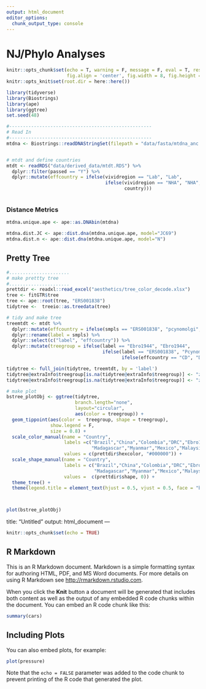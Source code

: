 ```yaml
---
output: html_document
editor_options: 
  chunk_output_type: console
---
```


# NJ/Phylo Analyses
```r
knitr::opts_chunk$set(echo = T, warning = F, message = F, eval = T, results = 'hide',
                      fig.align = 'center', fig.width = 8, fig.height = 8)
knitr::opts_knit$set(root.dir = here::here())
```


```r
library(tidyverse)
library(Biostrings)
library(ape)
library(ggtree)
set.seed(48)
```

```r
#---------------------------------------------------- 
# Read In
#---------------------------------------------------- 
mtdna <- Biostrings::readDNAStringSet(filepath = "data/fasta/mtdna_anc.fa")


# mtdt and define countries
mtdt <- readRDS("data/derived_data/mtdt.RDS") %>% 
  dplyr::filter(passed == "Y") %>%
  dplyr::mutate(effcountry = ifelse(vividregion == "Lab", "Lab",
                                    ifelse(vividregion == "NHA", "NHA",
                                           country)))



```



### Distance Metrics
```r
mtdna.unique.ape <- ape::as.DNAbin(mtdna)

mtdna.dist.JC <- ape::dist.dna(mtdna.unique.ape, model="JC69")
mtdna.dist.n <- ape::dist.dna(mtdna.unique.ape, model="N")
```


## Pretty Tree
```r
#......................
# make prettty tree
#......................
prettdir <- readxl::read_excel("aesthetics/tree_color_decode.xlsx")
tree <- fitGTR$tree
tree <- ape::root(tree, "ERS001838")
tidytree <-  treeio::as.treedata(tree)

# tidy and make tree
treemtdt <- mtdt %>%
  dplyr::mutate(effcountry = ifelse(smpls == "ERS001838", "pcynomolgi", effcountry)) %>%
  dplyr::rename(label = smpls) %>%
  dplyr::select(c("label", "effcountry")) %>%
  dplyr::mutate(treegroup = ifelse(label == "Ebro1944", "Ebro1944",
                                   ifelse(label == "ERS001838", "Pcynomolgi",
                                          ifelse(effcountry == "CD", "DRC", effcountry))))

tidytree <- full_join(tidytree, treemtdt, by = 'label')
tidytree@extraInfo$treegroup[is.na(tidytree@extraInfo$treegroup)] <- "zinternal"
tidytree@extraInfo$treegroup[is.na(tidytree@extraInfo$treegroup)] <- "zinternal"

# make plot
bstree_plotObj <- ggtree(tidytree,
                         branch.length="none",
                         layout="circular",
                         aes(color = treegroup)) +
  geom_tippoint(aes(color =  treegroup, shape = treegroup),
                show.legend = F,
                size = 0.8) +
  scale_color_manual(name = "Country",
                     labels =c("Brazil","China","Colombia","DRC","Ebro1944","Ethiopia","Indonesia" ,"India","Cambodia","Laos","Lab","Sri Lanka",
                               "Madagascar","Myanmar","Mexico","Malaysia","NHA","Pcynomolgi","Peru","Papua New Guinea","Thailand","Vietnam", "zinternal"),
                     values = c(prettdir$hexcolor, "#000000")) +
  scale_shape_manual(name = "Country",
                     labels = c("Brazil","China","Colombia","DRC","Ebro1944","Ethiopia","Indonesia" ,"India","Cambodia","Laos","Lab ","Sri Lanka",
                                "Madagascar","Myanmar","Mexico","Malaysia","NHA","Pcynomolgi","Peru","Papua New Guinea","Thailand","Vietnam", "zinternal"),
                     values =  c(prettdir$shape, 0)) +
  theme_tree() +
  theme(legend.title = element_text(hjust = 0.5, vjust = 0.5, face = "bold"))




```

```r
plot(bstree_plotObj)
```

title: "Untitled"
output: html_document
---

```r
knitr::opts_chunk$set(echo = TRUE)
```

## R Markdown

This is an R Markdown document. Markdown is a simple formatting syntax for authoring HTML, PDF, and MS Word documents. For more details on using R Markdown see <http://rmarkdown.rstudio.com>.

When you click the **Knit** button a document will be generated that includes both content as well as the output of any embedded R code chunks within the document. You can embed an R code chunk like this:

```r
summary(cars)
```

## Including Plots

You can also embed plots, for example:

```r
plot(pressure)
```

Note that the `echo = FALSE` parameter was added to the code chunk to prevent printing of the R code that generated the plot.
